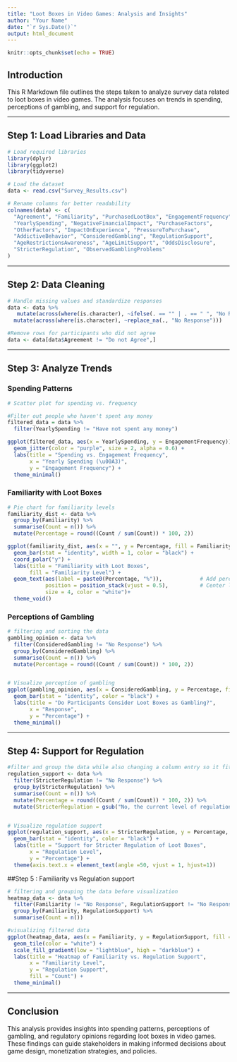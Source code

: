 ```yaml
---
title: "Loot Boxes in Video Games: Analysis and Insights"
author: "Your Name"
date: "`r Sys.Date()`"
output: html_document
---
```


```r
knitr::opts_chunk$set(echo = TRUE)
```

## Introduction
This R Markdown file outlines the steps taken to analyze survey data related to loot boxes in video games. The analysis focuses on trends in spending, perceptions of gambling, and support for regulation.

---

## Step 1: Load Libraries and Data
```r
# Load required libraries
library(dplyr)
library(ggplot2)
library(tidyverse)
```

```r
# Load the dataset
data <- read.csv("Survey_Results.csv")

# Rename columns for better readability
colnames(data) <- c(
  "Agreement", "Familiarity", "PurchasedLootBox", "EngagementFrequency",
  "YearlySpending", "NegativeFinancialImpact", "PurchaseFactors", 
  "OtherFactors", "ImpactOnExperience", "PressureToPurchase", 
  "AddictiveBehavior", "ConsideredGambling", "RegulationSupport", 
  "AgeRestrictionsAwareness", "AgeLimitSupport", "OddsDisclosure", 
  "StricterRegulation", "ObservedGamblingProblems"
)
```

---

## Step 2: Data Cleaning
```r
# Handle missing values and standardize responses
data <- data %>%
   mutate(across(where(is.character), ~ifelse(. == "" | . == " ", "No Response", .))) %>%
  mutate(across(where(is.character), ~replace_na(., "No Response")))

#Remove rows for participants who did not agree
data <- data[data$Agreement != "Do not Agree",]

```

---

## Step 3: Analyze Trends

### Spending Patterns
```r
# Scatter plot for spending vs. frequency

#Filter out people who haven't spent any money
filtered_data = data %>% 
  filter(YearlySpending != "Have not spent any money")

ggplot(filtered_data, aes(x = YearlySpending, y = EngagementFrequency)) +
  geom_jitter(color = "purple", size = 2, alpha = 0.6) +
  labs(title = "Spending vs. Engagement Frequency",
       x = "Yearly Spending (\u00A3)",
       y = "Engagement Frequency") +
  theme_minimal()


```

### Familiarity with Loot Boxes
```r
# Pie chart for familiarity levels
familiarity_dist <- data %>%
  group_by(Familiarity) %>%
  summarise(Count = n()) %>%
  mutate(Percentage = round((Count / sum(Count)) * 100, 2))

ggplot(familiarity_dist, aes(x = "", y = Percentage, fill = Familiarity)) +
  geom_bar(stat = "identity", width = 1, color = "black") +
  coord_polar("y") +
  labs(title = "Familiarity with Loot Boxes",
       fill = "Familiarity Level") +
  geom_text(aes(label = paste0(Percentage, "%")),            # Add percentage labels
            position = position_stack(vjust = 0.5),          # Center labels in slices
            size = 4, color = "white")+ 
  theme_void()

```

### Perceptions of Gambling
```r
# filtering and sorting the data
gambling_opinion <- data %>%
  filter(ConsideredGambling != "No Response") %>%
  group_by(ConsideredGambling) %>%
  summarise(Count = n()) %>%
  mutate(Percentage = round((Count / sum(Count)) * 100, 2))


# Visualize perception of gambling
ggplot(gambling_opinion, aes(x = ConsideredGambling, y = Percentage, fill = ConsideredGambling)) +
  geom_bar(stat = "identity", color = "black") +
  labs(title = "Do Participants Consider Loot Boxes as Gambling?",
       x = "Response",
       y = "Percentage") +
  theme_minimal()
```

---

## Step 4: Support for Regulation
```r
#filter and group the data while also changing a column entry so it fits in the chart
regulation_support <- data %>%
  filter(StricterRegulation != "No Response") %>%
  group_by(StricterRegulation) %>%
  summarise(Count = n()) %>%
  mutate(Percentage = round((Count / sum(Count)) * 100, 2)) %>% 
  mutate(StricterRegulation = gsub("No, the current level of regulation is sufficient", "Regulation is already sufficient", StricterRegulation)) 


# Visualize regulation support
ggplot(regulation_support, aes(x = StricterRegulation, y = Percentage, fill = StricterRegulation)) +
  geom_bar(stat = "identity", color = "black") +
  labs(title = "Support for Stricter Regulation of Loot Boxes",
       x = "Regulation Level",
       y = "Percentage") +
  theme(axis.text.x = element_text(angle =50, vjust = 1, hjust=1))
```
##Step 5 : Familiarity vs Regulation support
```r
# filtering and grouping the data before visualization
heatmap_data <- data %>%
  filter(Familiarity != "No Response", RegulationSupport != "No Response") %>%
  group_by(Familiarity, RegulationSupport) %>%
  summarise(Count = n())

#visualizing filtered data
ggplot(heatmap_data, aes(x = Familiarity, y = RegulationSupport, fill = Count)) +
  geom_tile(color = "white") +
  scale_fill_gradient(low = "lightblue", high = "darkblue") +
  labs(title = "Heatmap of Familiarity vs. Regulation Support",
       x = "Familiarity Level",
       y = "Regulation Support",
       fill = "Count") +
  theme_minimal()


```

---

## Conclusion
This analysis provides insights into spending patterns, perceptions of gambling, and regulatory opinions regarding loot boxes in video games. These findings can guide stakeholders in making informed decisions about game design, monetization strategies, and policies.


